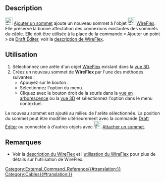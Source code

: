 <languages/>

<div class="mw-translate-fuzzy">
{{Docnav/fr
|[[Cables_WireFlex/fr|WireFlex]]
|[[Cables_DelVertex/fr|Supprimer un sommet]]
|[[Cables_Workbench/fr|Cables]]
|IconL=Cables_WireFlex.svg
|IconR=Cables_DelVertex.svg
|IconC=Cables_workbench_icon.svg
}}
</div>

{{GuiCommand/fr
|Name=Cables AddVertex
|Name/fr=Cables Ajouter un sommet
|MenuLocation=Cable Wires → Add Vertex
|Workbenches=[[Cables_Workbench/fr|Cables]]
|Shortcut=
|Version=1.0
|SeeAlso=[[Cables_DelVertex/fr|Cables Supprimer un sommet]]
}}

==Description==

[[Image:Cables_AddVertex.svg|24px]] [[Cables_AddVertex/fr|Ajouter un sommet]] ajoute un nouveau sommet à l'objet [[Image:Cables_WireFlex.svg|24px]] [[Cables_WireFlex/fr|WireFlex]]. Elle préserve la bonne affectation des connexions existantes des sommets du câble. Elle doit être utilisée à la place de la commande « Ajouter un point » de [[Draft_Edit/fr|Draft Éditer]], voir la [[Cables_WireFlex/fr#Description|description de WireFlex]].

<span id="Usage"></span>
==Utilisation==

# Sélectionnez une arête d'un objet [[Cables_WireFlex/fr|WireFlex]] existant dans la [[3D_view/fr|vue 3D]].
# Créez un nouveau sommet de '''WireFlex''' par l'une des méthodes suivantes :
#* Appuyez sur le bouton {{Button|[[Image:Cables_AddVertex.svg|16px]] [[Cables_AddVertex/fr|Add Vertex]]}}.
#* Sélectionnez l'option {{MenuCommand|Cable Wires → [[Image:Cables_AddVertex.svg|16px]] Add Vertex}} du menu.
#* Cliquez avec le bouton droit de la souris dans la [[Tree_view/fr|vue en arborescence]] ou la [[3D_view/fr|vue 3D]] et sélectionnez l'option {{MenuCommand|Cable Wires → [[Image:Cables_AddVertex.svg|16px]] Add Vertex}} dans le menu contextuel.

Le nouveau sommet est ajouté au milieu de l'arête sélectionnée. La position du sommet peut être modifiée ultérieurement avec la commande [[Draft_Edit/fr|Draft Éditer]] ou connectée à d'autres objets avec [[Image:Cables_AttachVertex.svg|24px]] [[Cables_AttachVertex/fr|Attacher un sommet]].

<span id="Notes"></span>
==Remarques==

* Voir la [[Cables_WireFlex/fr#Description|description du WireFlex]] et l'[[Cables_WireFlex/fr#Utilisation|utilisation du WireFlex]] pour plus de détails sur l'utilisation de WireFlex.


<div class="mw-translate-fuzzy">
{{Docnav/fr
|[[Cables_WireFlex/fr|WireFlex]]
|[[Cables_DelVertex/fr|Supprimer un sommet]]
|[[Cables_Workbench/fr|Cables]]
|IconL=Cables_WireFlex.svg
|IconR=Cables_DelVertex.svg
|IconC=Cables_workbench_icon.svg
}}
</div>

[[Category:External_Command_Reference{{#translation:}}]]
[[Category:Cables{{#translation:}}]]